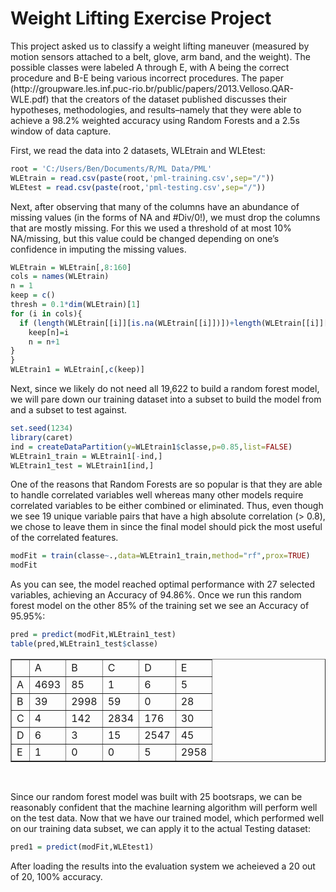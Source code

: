 Weight Lifting Exercise Project
========================================================

This project asked us to classify a weight lifting maneuver (measured by motion sensors attached to a belt, glove, arm band, and the weight).  The possible classes were labeled A through E, with A being the correct procedure and B-E being various incorrect procedures.  The paper (http://groupware.les.inf.puc-rio.br/public/papers/2013.Velloso.QAR-WLE.pdf) that the creators of the dataset published discusses their hypotheses, methodologies, and results--namely that they were able to achieve a 98.2% weighted accuracy using Random Forests and a 2.5s window of data capture.

First, we read the data into 2 datasets, WLEtrain and WLEtest:

```r
root = 'C:/Users/Ben/Documents/R/ML Data/PML'
WLEtrain = read.csv(paste(root,'pml-training.csv',sep="/"))
WLEtest = read.csv(paste(root,'pml-testing.csv',sep="/"))
```

Next, after observing that many of the columns have an abundance of missing values (in the forms of NA and #Div/0!), we must drop the columns that are mostly missing.  For this we used a threshold of at most 10% NA/missing, but this value could be changed depending on one's confidence in imputing the missing values.

```r
WLEtrain = WLEtrain[,8:160]
cols = names(WLEtrain)
n = 1
keep = c()
thresh = 0.1*dim(WLEtrain)[1]
for (i in cols){
  if (length(WLEtrain[[i]][is.na(WLEtrain[[i]])])+length(WLEtrain[[i]][WLEtrain[[i]]==""]) < thresh){
    keep[n]=i
    n = n+1
}
}
WLEtrain1 = WLEtrain[,c(keep)]
```
Next, since we likely do not need all 19,622 to build a random forest model, we will pare down our training dataset into a subset to build the model from and a subset to test against.

```r
set.seed(1234)
library(caret)
ind = createDataPartition(y=WLEtrain1$classe,p=0.85,list=FALSE)
WLEtrain1_train = WLEtrain1[-ind,]
WLEtrain1_test = WLEtrain1[ind,]
```
One of the reasons that Random Forests are so popular is that they are able to handle correlated variables well whereas many other models require correlated variables to be either combined or eliminated.  Thus, even though we see 19 unique variable pairs that have a high absolute correlation (> 0.8), we chose to leave them in since the final model should pick the most useful of the correlated features.
```r
modFit = train(classe~.,data=WLEtrain1_train,method="rf",prox=TRUE)
modFit
```
As you can see, the model reached optimal performance with 27 selected variables, achieving an Accuracy of 94.86%.  Once we run this random forest model on the other 85% of the training set we see an Accuracy of 95.95%:
```r
pred = predict(modFit,WLEtrain1_test)
table(pred,WLEtrain1_test$classe)
```
<table border=1>
<tr>
<td> </td><td>A</td><td>B</td><td>C</td><td>D</td><td>E</td>
</tr>
<tr>
<td>A</td><td>4693</td><td>85</td><td>1</td><td>6</td><td>5</td>
</tr>
<tr>
<td>B</td><td>39</td><td>2998</td><td>59</td><td>0</td><td>28</td>
</tr>
<tr>
<td>C</td><td>4</td><td>142</td><td>2834</td><td>176</td><td>30</td>
</tr>
<tr>
<td>D</td><td>6</td><td>3</td><td>15</td><td>2547</td><td>45</td>
</tr>
<tr>
<td>E</td><td>1</td><td>0</td><td>0</td><td>5</td><td>2958</td>
</tr>
</table>
<br>

Since our random forest model was built with 25 bootsraps, we can be reasonably confident that the machine learning algorithm will perform well on the test data.  Now that we have our trained model, which performed well on our training data subset, we can apply it to the actual Testing dataset:
```r
pred1 = predict(modFit,WLEtest1)
```

After loading the results into the evaluation system we acheieved a 20 out of 20, 100% accuracy.
<br>
